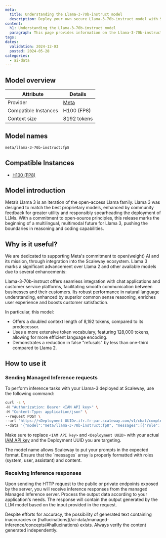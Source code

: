 ```yaml
---
meta:
  title: Understanding the Llama-3-70b-instruct model
  description: Deploy your own secure Llama-3-70b-instruct model with Scaleway Managed Inference. Privacy-focused, fully managed.
content:
  h1: Understanding the Llama-3-70b-instruct model
  paragraph: This page provides information on the Llama-3-70b-instruct model
tags:
dates:
  validation: 2024-12-03
  posted: 2024-05-28
categories:
  - ai-data
---
```


## Model overview

| Attribute       | Details                            |
|-----------------|------------------------------------|
| Provider        | [Meta](https://llama.meta.com/llama3/)  |
| Compatible Instances | H100 (FP8)    |
| Context size | 8192 tokens   |

## Model names

```bash
meta/llama-3-70b-instruct:fp8
```

## Compatible Instances

- [H100 (FP8)](https://www.scaleway.com/en/h100-pcie-try-it-now/)

## Model introduction

Meta’s Llama 3 is an iteration of the open-access Llama family.
Llama 3 was designed to match the best proprietary models, enhanced by community feedback for greater utility and responsibly spearheading the deployment of LLMs.
With a commitment to open-source principles, this release marks the beginning of a multilingual, multimodal future for Llama 3, pushing the boundaries in reasoning and coding capabilities.

## Why is it useful?

We are dedicated to supporting Meta's commitment to open(weight) AI and its mission, through integration into the Scaleway ecosystem.
Llama 3 marks a significant advancement over Llama 2 and other available models due to several enhancements:

Llama-3-70b-instruct offers seamless integration with chat applications and customer service platforms, facilitating smooth communication between businesses and their customers.
Its robust performance in natural language understanding, enhanced by superior common sense reasoning, enriches user experience and boosts customer satisfaction.

In particular, this model:
- Offers a doubled context length of 8,192 tokens, compared to its predecessor.
- Uses a more extensive token vocabulary, featuring 128,000 tokens, allowing for more efficient language encoding.
- Demonstrates a reduction in false "refusals" by less than one-third compared to Llama 2.

## How to use it

### Sending Managed Inference requests

To perform inference tasks with your Llama-3 deployed at Scaleway, use the following command:

```bash
curl -s \
-H "Authorization: Bearer <IAM API key>" \
-H "Content-Type: application/json" \
--request POST \
--url "https://<Deployment UUID>.ifr.fr-par.scaleway.com/v1/chat/completions" \
--data '{"model":"meta/llama-3-70b-instruct:fp8", "messages":[{"role": "user","content": "Sing me a song about Xavier Niel"}], "max_tokens": 500, "top_p": 1, "temperature": 0.7, "stream": false}'
```

Make sure to replace `<IAM API key>` and `<Deployment UUID>` with your actual [IAM API key](/identity-and-access-management/iam/how-to/create-api-keys/) and the Deployment UUID you are targeting.

<Message type="tip">
  The model name allows Scaleway to put your prompts in the expected format.
</Message>

<Message type="note">
  Ensure that the `messages` array is properly formatted with roles (system, user, assistant) and content.
</Message>

### Receiving Inference responses

Upon sending the HTTP request to the public or private endpoints exposed by the server, you will receive inference responses from the managed Managed Inference server.
Process the output data according to your application's needs. The response will contain the output generated by the LLM model based on the input provided in the request.

<Message type="note">
  Despite efforts for accuracy, the possibility of generated text containing inaccuracies or [hallucinations](/ai-data/managed-inference/concepts/#hallucinations) exists. Always verify the content generated independently.
</Message>